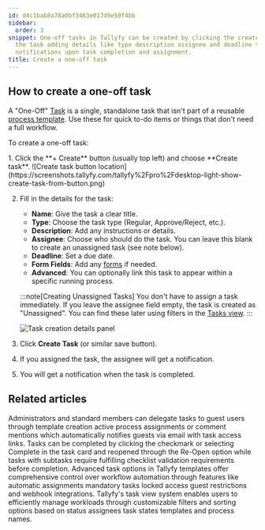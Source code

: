 ```yaml
---
id: d4c1bab8a78a0bf3463e017d9e50f4bb
sidebar:
  order: 3
snippet: One-off tasks in Tallyfy can be created by clicking the create button naming
  the task adding details like type description assignee and deadline then receiving
  notifications upon task completion and assignment.
title: Create a one-off task
---
```



## How to create a one-off task

A "One-Off" [Task](/products/pro/tracking-and-tasks/tasks/) is a single, standalone task that isn't part of a reusable [process template](/products/pro/documenting/templates/). Use these for quick to-do items or things that don't need a full workflow.

To create a one-off task:

<Steps>
1. Click the **+ Create** button (usually top left) and choose **Create task**.
   ![Create task button location](https://screenshots.tallyfy.com/tallyfy%2Fpro%2Fdesktop-light-show-create-task-from-button.png)

2. Fill in the details for the task:
    * **Name**: Give the task a clear title.
    * **Type**: Choose the task type (Regular, Approve/Reject, etc.).
    * **Description**: Add any instructions or details.
    * **Assignee**: Choose who should do the task. You can leave this blank to create an unassigned task (see note below).
    * **Deadline**: Set a due date.
    * **Form Fields**: Add any [forms](/products/pro/tracking-and-tasks/tasks/what-are-form-fields-in-tallyfy/) if needed.
    * **Advanced**: You can optionally link this task to appear within a specific running process.

   :::note[Creating Unassigned Tasks]
You don't have to assign a task immediately. If you leave the assignee field empty, the task is created as "Unassigned". You can find these later using filters in the [Tasks view](/products/pro/tracking-and-tasks/tasks-view/).
   :::

   ![Task creation details panel](https://screenshots.tallyfy.com/tallyfy%2Fpro%2Fdesktop-light-step3.png)

3. Click **Create Task** (or similar save button).
4. If you assigned the task, the assignee will get a notification.
5. You will get a notification when the task is completed.
</Steps>


## Related articles
<CardGrid>
<LinkTitleCard header="<b>Guests > Assign tasks to guests</b>" href="/products/pro/documenting/guests/how-can-i-assign-tasks-to-guest-users-in-tallyfy/" > Administrators and standard members can delegate tasks to guest users through template creation active process assignments or comment mentions which automatically notifies guests via email with task access links. </LinkTitleCard>
<LinkTitleCard header="<b>Tasks > Complete or reopen tasks</b>" href="/products/pro/tracking-and-tasks/tasks/how-can-i-complete-or-reopen-tasks-in-tallyfy/" > Tasks can be completed by clicking the checkmark or selecting Complete in the task card and reopened through the Re-Open option while tasks with subtasks require fulfilling checklist validation requirements before completion. </LinkTitleCard>
<LinkTitleCard header="<b>Tasks > Advanced tab</b>" href="/products/pro/tracking-and-tasks/tasks/how-can-i-utilize-tallyfys-advanced-tab-features/" > Advanced task options in Tallyfy templates offer comprehensive control over workflow automation through features like automatic assignments mandatory tasks locked access guest restrictions and webhook integrations. </LinkTitleCard>
<LinkTitleCard header="<b>Tasks View > Customize the task view</b>" href="/products/pro/tracking-and-tasks/tasks-view/how-can-i-customize-task-views-in-tallyfy/" > Tallyfy's task view system enables users to efficiently manage workloads through customizable filters and sorting options based on status assignees task states templates and process names. </LinkTitleCard>
</CardGrid>
